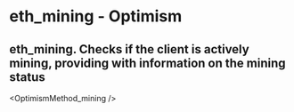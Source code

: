 # eth_mining - Optimism

## eth_mining. Checks if the client is actively mining, providing with information on the mining status


<OptimismMethod_mining />
